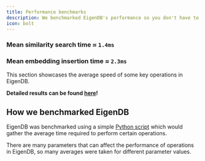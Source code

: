 ```yaml
---
title: Performance benchmarks
description: We benchmarked EigenDB's performance so you don't have to!
icon: bolt
---
```


### Mean similarity search time ≈ `1.4ms`
### Mean embedding insertion time ≈ `2.3ms`

This section showcases the average speed of some key operations in EigenDB.

**Detailed results can be found [here](https://eigendb-performance.streamlit.app)!**

## How we benchmarked EigenDB

EigenDB was benchmarked using a simple [Python script](https://github.com/Eigen-DB/eigen-db/blob/main/benchmarks/benchmarks.py) which would gather the average time required to perform certain operations. 

There are many parameters that can affect the performance of operations in EigenDB, so many averages were taken for different parameter values. 

